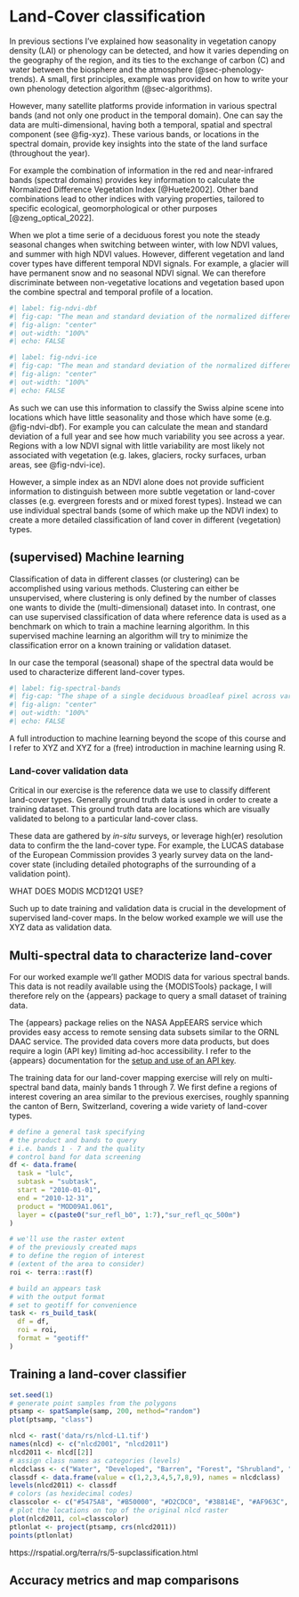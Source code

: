 # Land-Cover classification {#sec-land-cover}

In previous sections I've explained how seasonality in vegetation canopy density (LAI) or phenology can be detected, and how it varies depending on the geography of the region, and its ties to the exchange of carbon (C) and water between the biosphere and the atmosphere (@sec-phenology-trends). A small, first principles, example was provided on how to write your own phenology detection algorithm (@sec-algorithms).

However, many satellite platforms provide information in various spectral bands (and not only one product in the temporal domain). One can say the data are multi-dimensional, having both a temporal, spatial and spectral component (see @fig-xyz). These various bands, or locations in the spectral domain, provide key insights into the state of the land surface (throughout the year).

For example the combination of information in the red and near-infrared bands (spectral domains) provides key information to calculate the Normalized Difference Vegetation Index [@Huete2002]. Other band combinations lead to other indices with varying properties, tailored to specific ecological, geomorphological or other purposes [@zeng_optical_2022]. 

When we plot a time serie of a deciduous forest you note the steady seasonal changes when switching between winter, with low NDVI values, and summer with high NDVI values. However, different vegetation and land cover types have different temporal NDVI signals. For example, a glacier will have permanent snow and no seasonal NDVI signal. We can therefore discriminate between non-vegetative locations and vegetation based upon the combine spectral and temporal profile of a location.

```r
#| label: fig-ndvi-dbf
#| fig-cap: "The mean and standard deviation of the normalized difference vegetation index (NDVI) over a broadleaf forest"
#| fig-align: "center"
#| out-width: "100%"
#| echo: FALSE

```


```r
#| label: fig-ndvi-ice
#| fig-cap: "The mean and standard deviation of the normalized difference vegetation index (NDVI) over a glacier"
#| fig-align: "center"
#| out-width: "100%"
#| echo: FALSE


```

As such we can use this information to classify the Swiss alpine scene into locations which have little seasonality and those which have some (e.g. @fig-ndvi-dbf). For example you can calculate the mean and standard deviation of a full year and see how much variability you see across a year. Regions with a low NDVI signal with little variability are most likely not associated with vegetation (e.g. lakes, glaciers, rocky surfaces, urban areas, see @fig-ndvi-ice).

However, a simple index as an NDVI alone does not provide sufficient information to distinguish between more subtle vegetation or land-cover classes (e.g. evergreen forests and or mixed forest types). Instead we can use individual spectral bands (some of which make up the NDVI index) to create a more detailed classification of land cover in different (vegetation) types.

## (supervised) Machine learning

Classification of data in different classes (or clustering) can be accomplished using various methods. Clustering can either be unsupervised, where clustering is only defined by the number of classes one wants to divide the (multi-dimensional) dataset into. In contrast, one can use supervised classification of data where reference data is used as a benchmark on which to train a machine learning algorithm. In this supervised machine learning an algorithm will try to minimize the classification error on a known training or validation dataset. 

In our case the temporal (seasonal) shape of the spectral data would be used to characterize different land-cover types.

```r
#| label: fig-spectral-bands
#| fig-cap: "The shape of a single deciduous broadleaf pixel across various MODIS bands"
#| fig-align: "center"
#| out-width: "100%"
#| echo: FALSE


```

A full introduction to machine learning beyond the scope of this course and I refer to XYZ and XYZ for a (free) introduction in machine learning using R.

### Land-cover validation data

Critical in our exercise is the reference data we use to classify different land-cover types. Generally ground truth data is used in order to create a training dataset. This ground truth data are locations which are visually validated to belong to a particular land-cover class.

These data are gathered by *in-situ* surveys, or leverage high(er) resolution data to confirm the the land-cover type. For example, the LUCAS database of the European Commission provides 3 yearly survey data on the land-cover state (including detailed photographs of the surrounding of a validation point).

WHAT DOES MODIS MCD12Q1 USE?

Such up to date training and validation data is crucial in the development of supervised land-cover maps. In the below worked example we will use the XYZ data as validation data.

## Multi-spectral data to characterize land-cover

For our worked example we'll gather MODIS data for various spectral bands. This data is not readily available using the {MODISTools} package, I will therefore rely on the {appears} package to query a small dataset of training data.

The {appears} package relies on the NASA AppEEARS service which provides easy access to remote sensing data subsets similar to the ORNL DAAC service. The provided data covers more data products, but does require a login (API key) limiting ad-hoc accessibility. I refer to the {appears} documentation for the [setup and use of an API key](https://bluegreen-labs.github.io/appeears/).

The training data for our land-cover mapping exercise will rely on multi-spectral band data, mainly bands 1 through 7. We first define a regions of interest covering an area similar to the previous exercises, roughly spanning the canton of Bern, Switzerland, covering a wide variety of land-cover types. 

```r

# define a general task specifying
# the product and bands to query
# i.e. bands 1 - 7 and the quality
# control band for data screening
df <- data.frame(
  task = "lulc",
  subtask = "subtask",
  start = "2010-01-01",
  end = "2010-12-31",
  product = "MOD09A1.061",
  layer = c(paste0("sur_refl_b0", 1:7),"sur_refl_qc_500m")
)

# we'll use the raster extent
# of the previously created maps
# to define the region of interest
# (extent of the area to consider)
roi <- terra::rast(f)

# build an appears task
# with the output format
# set to geotiff for convenience
task <- rs_build_task(
  df = df,
  roi = roi,
  format = "geotiff"
)

```


## Training a land-cover classifier

```r
set.seed(1)
# generate point samples from the polygons
ptsamp <- spatSample(samp, 200, method="random")
plot(ptsamp, "class")

nlcd <- rast('data/rs/nlcd-L1.tif')
names(nlcd) <- c("nlcd2001", "nlcd2011")
nlcd2011 <- nlcd[[2]]
# assign class names as categories (levels)
nlcdclass <- c("Water", "Developed", "Barren", "Forest", "Shrubland", "Herbaceous", "Cultivated", "Wetlands")
classdf <- data.frame(value = c(1,2,3,4,5,7,8,9), names = nlcdclass)
levels(nlcd2011) <- classdf
# colors (as hexidecimal codes)
classcolor <- c("#5475A8", "#B50000", "#D2CDC0", "#38814E", "#AF963C", "#D1D182", "#FBF65D", "#C8E6F8")
# plot the locations on top of the original nlcd raster
plot(nlcd2011, col=classcolor)
ptlonlat <- project(ptsamp, crs(nlcd2011))
points(ptlonlat)

```


https://rspatial.org/terra/rs/5-supclassification.html

## Accuracy metrics and map comparisons



